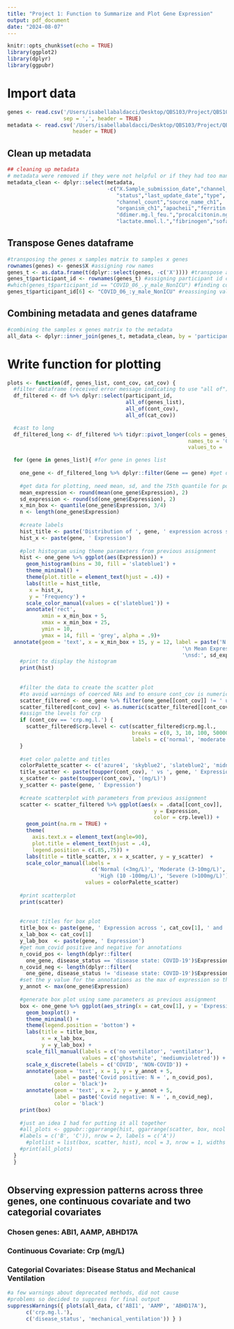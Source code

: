 ```yaml
---
title: "Project 1: Function to Summarize and Plot Gene Expression"
output: pdf_document
date: "2024-08-07"
---
```


```r
knitr::opts_chunk$set(echo = TRUE)
library(ggplot2)
library(dplyr)
library(ggpubr)
```

# Import data
```r
genes <- read.csv('/Users/isabellabaldacci/Desktop/QBS103/Project/QBS103_GSE157103_genes.csv',
                  sep = ',', header = TRUE)
metadata <- read.csv('/Users/isabellabaldacci/Desktop/QBS103/Project/QBS103_GSE157103_series_matrix.csv', 
                     header = TRUE)
```

## Clean up metadata
```r
## cleaning up metadata 
# metadata were removed if they were not helpful or if they had too many unknowns
metadata_clean <- dplyr::select(metadata, 
                                -c("X.Sample_submission_date","channel_count",
                                   "status","last_update_date","type",
                                   "channel_count","source_name_ch1",
                                   "organism_ch1","apacheii","ferritin.ng.ml.",
                                   "ddimer.mg.l_feu.","procalcitonin.ng.ml..",
                                   "lactate.mmol.l.","fibrinogen","sofa"))

```


## Transpose Genes dataframe 

```r
#transposing the genes x samples matrix to samples x genes
rownames(genes) <- genes$X #assigning row names
genes_t <- as.data.frame(t(dplyr::select(genes, -c('X')))) #transpose as a dataframe
genes_t$participant_id <- rownames(genes_t) #assigning participant id column for later joining
#which(genes_t$participant_id == "COVID_06_.y_male_NonICU") #finding column with mismatch to metadata
genes_t$participant_id[6] <- "COVID_06_:y_male_NonICU" #reassinging value to match metadata
```

## Combining metadata and genes dataframe

```r
#combining the samples x genes matrix to the metadata
all_data <- dplyr::inner_join(genes_t, metadata_clean, by = 'participant_id')

```



# Write function for plotting 

```r
plots <- function(df, genes_list, cont_cov, cat_cov) {
  #filter dataframe (received error message indicating to use "all of")
  df_filtered <- df %>% dplyr::select(participant_id, 
                                      all_of(genes_list), 
                                      all_of(cont_cov), 
                                      all_of(cat_cov)) 

  #cast to long
  df_filtered_long <- df_filtered %>% tidyr::pivot_longer(cols = genes_list, 
                                                          names_to = 'Gene', 
                                                          values_to = 'Expression') 

  for (gene in genes_list){ #for gene in genes list
    
    one_gene <- df_filtered_long %>% dplyr::filter(Gene == gene) #get dataframe for one gene
    
    #get data for plotting, need mean, sd, and the 75th quantile for positioning annotation box
    mean_expression <- round(mean(one_gene$Expression), 2)
    sd_expression <- round(sd(one_gene$Expression), 2)
    x_min_box <- quantile(one_gene$Expression, 3/4)
    n <- length(one_gene$Expression)
    
    #create labels
    hist_title <- paste('Distribution of ', gene, ' expression across samples')
    hist_x <- paste(gene, ' Expression')
    
    #plot histogram using theme parameters from previous assignment
    hist <- one_gene %>% ggplot(aes(Expression)) +
      geom_histogram(bins = 30, fill = 'slateblue1') +
      theme_minimal() +
      theme(plot.title = element_text(hjust = .4)) +
      labs(title = hist_title, 
       x = hist_x, 
       y = 'Frequency') +
      scale_color_manual(values = c('slateblue1')) + 
      annotate('rect', 
           xmin = x_min_box + 5, 
           xmax = x_min_box + 25, 
           ymin = 10, 
           ymax = 14, fill = 'grey', alpha = .9)+
  annotate(geom = 'text', x = x_min_box + 15, y = 12, label = paste('N:', n,' samples', 
                                                        '\n Mean Expression:', mean_expression, 
                                                        '\nsd:', sd_expression), size = 2.5)
    #print to display the histogram
    print(hist)
    
    
    #filter the data to create the scatter plot 
    #to avoid warnings of coerced NAs and to ensure cont_cov is numeric
    scatter_filtered <- one_gene %>% filter(one_gene[[cont_cov]] != ' unknown') 
    scatter_filtered[cont_cov] <- as.numeric(scatter_filtered[[cont_cov]])
    #assign the levels for crp
    if (cont_cov == 'crp.mg.l.') {
      scatter_filtered$crp.level <- cut(scatter_filtered$crp.mg.l., 
                                        breaks = c(0, 3, 10, 100, 500000), 
                                        labels = c('normal', 'moderate', 'high', 'severe'))
    }
    
    #set color palette and titles
    colorPalette_scatter <- c('azure4', 'skyblue2', 'slateblue2', 'midnightblue')
    title_scatter <- paste(toupper(cont_cov), ' vs ', gene, ' Expression')
    x_scatter <- paste(toupper(cont_cov), '(mg/L)')
    y_scatter <- paste(gene, ' Expression')
    
    #create scatterplot with parameters from previous assignment
    scatter <- scatter_filtered %>% ggplot(aes(x = .data[[cont_cov]], 
                                               y = Expression, 
                                               color = crp.level)) +
      geom_point(na.rm = TRUE) + 
      theme(
        axis.text.x = element_text(angle=90),
        plot.title = element_text(hjust = .4),
        legend.position = c(.85,.75)) +
      labs(title = title_scatter, x = x_scatter, y = y_scatter)  +
      scale_color_manual(labels = 
                           c('Normal (<3mg/L)', 'Moderate (3-10mg/L)', 
                             'High (10 -100mg/L)', 'Severe (>100mg/L)'), 
                         values = colorPalette_scatter) 
  
    #print scatterplot
    print(scatter)
    
    
    #creat titles for box plot 
    title_box <- paste(gene, ' Expression across ', cat_cov[1], ' and ', cat_cov[2])
    x_lab_box <- cat_cov[1]
    y_lab_box  <- paste(gene, ' Expression')
    #get num_covid positive and negative for annotations
    n_covid_pos <- length(dplyr::filter(
      one_gene, disease_status == 'disease state: COVID-19')$Expression)
    n_covid_neg <- length(dplyr::filter(
      one_gene, disease_status != 'disease state: COVID-19')$Expression)
    #set the y value for the annotations as the max of expression so that it will not cover the data
    y_annot <- max(one_gene$Expression)
    
    #generate box plot using same parameters as previous assignment
    box <- one_gene %>% ggplot(aes_string(x = cat_cov[1], y = 'Expression', fill = cat_cov[2])) +
      geom_boxplot() + 
      theme_minimal() + 
      theme(legend.position = 'bottom') +
      labs(title = title_box, 
           x = x_lab_box, 
           y = y_lab_box) +
      scale_fill_manual(labels = c('no ventilator', 'ventilator'), 
                        values = c('ghostwhite', 'mediumvioletred')) +
      scale_x_discrete(labels = c('COVID', 'NON-COVID')) +
      annotate(geom = 'text', x = 1, y = y_annot + 5, 
               label = paste('Covid positive: N = ', n_covid_pos), 
               color = 'black')+
      annotate(geom = 'text', x = 2, y = y_annot + 5, 
               label = paste('Covid negative: N = ', n_covid_neg), 
               color = 'black')
    print(box)
    
    #just an idea I had for putting it all together
    #all_plots <- ggpubr::ggarrange(hist, ggarrange(scatter, box, ncol = 2, 
    #labels = c('B', 'C')), nrow = 2, labels = c('A'))
      #plotlist = list(box, scatter, hist), ncol = 3, nrow = 1, widths = c(5,5,5))
    #print(all_plots)
  } 
  }
  
```

## Observing expression patterns across three genes, one continuous covariate and two categorial covariates 

### Chosen genes: ABI1, AAMP, ABHD17A
### Continuous Covariate: Crp (mg/L)
### Categorial Covariates: Disease Status and Mechanical Ventilation

```r

#a few warnings about deprecated methods, did not cause 
#problems so decided to suppress for final output
suppressWarnings({ plots(all_data, c('ABI1', 'AAMP', 'ABHD17A'), 
      c('crp.mg.l.'), 
      c('disease_status', 'mechanical_ventilation')) } )
  
```



